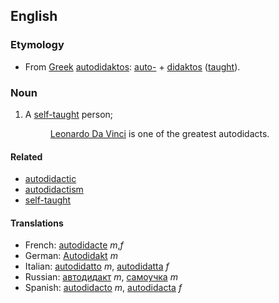 ==English==
===Etymology===
*From [[Greek]] [[autodidaktos]]: [[auto-]] + [[didaktos]] ([[taught]]).

===Noun===
#A [[self-taught]] person;
#: [[Leonardo Da Vinci]] is one of the greatest autodidacts.

====Related====
*[[autodidactic]]
*[[autodidactism]]
*[[self-taught]]

====Translations====
*French: [[autodidacte]] ''m'',''f''
*German: [[Autodidakt]] ''m''
*Italian: [[autodidatto]] ''m'', [[autodidatta]] ''f''
*Russian: [[автодидакт]] ''m'', [[самоучка]] ''m''
*Spanish: [[autodidacto]] ''m'', [[autodidacta]] ''f''